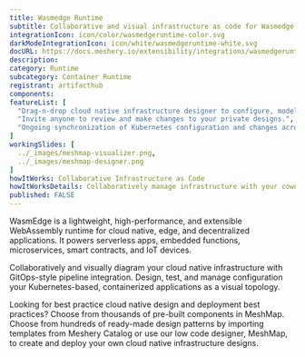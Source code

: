 ```yaml
---
title: Wasmedge Runtime
subtitle: Collaborative and visual infrastructure as code for Wasmedge Runtime
integrationIcon: icon/color/wasmedgeruntime-color.svg
darkModeIntegrationIcon: icon/white/wasmedgeruntime-white.svg
docURL: https://docs.meshery.io/extensibility/integrations/wasmedgeruntime
description: 
category: Runtime
subcategory: Container Runtime
registrant: artifacthub
components: 
featureList: [
  "Drag-n-drop cloud native infrastructure designer to configure, model, and deploy your workloads.",
  "Invite anyone to review and make changes to your private designs.",
  "Ongoing synchronization of Kubernetes configuration and changes across any number of clusters."
]
workingSlides: [
  ../_images/meshmap-visualizer.png,
  ../_images/meshmap-designer.png
]
howItWorks: Collaborative Infrastructure as Code
howItWorksDetails: Collaboratively manage infrastructure with your coworkers synchronously sharing the same designs.
published: FALSE
---
```

<p>
WasmEdge is a lightweight, high-performance, and extensible WebAssembly runtime for cloud native, edge, and decentralized applications. It powers serverless apps, embedded functions, microservices, smart contracts, and IoT devices.
</p>
<p>
    Collaboratively and visually diagram your cloud native infrastructure with GitOps-style pipeline integration. Design, test, and manage configuration your Kubernetes-based, containerized applications as a visual topology.
</p>
<p>
    Looking for best practice cloud native design and deployment best practices? Choose from thousands of pre-built components in MeshMap. Choose from hundreds of ready-made design patterns by importing templates from Meshery Catalog or use our low code designer, MeshMap, to create and deploy your own cloud native infrastructure designs.
</p>
